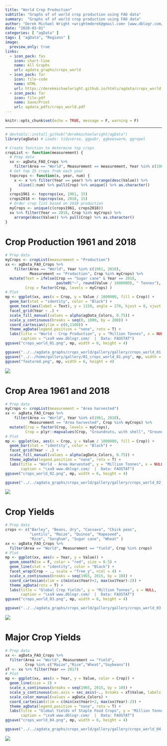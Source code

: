 ```yaml
---
title: "World Crop Production"
subtitle: "Graphs of of world crop production using FAO data"
summary:  "Graphs of of world crop production using FAO data"
author: "Derek Michael Wright <wrightmderek@gmail.com> [www.dblogr.com/](https://dblogr.netlify.com/)"
date: "2020-03-01"
categories: [ "agData" ]
tags: [ "agData", "Regions" ]
image:
  preview_only: true
links:
  - icon_pack: fas
    icon: chart-line
    name: All Graphs
    url: agdata_graphs/crops_world
  - icon_pack: far
    icon: file-code
    name: HTML
    url: https://derekmichaelwright.github.io/htmls/agdata/crops_world.html
  - icon_pack: far
    icon: file-pdf
    name: Save/Print
    url: agdata_pdfs/crops_world.pdf
---
```


```r
knitr::opts_chunk$set(echo = TRUE, message = F, warning = F)
```

---

```r
# devtools::install_github("derekmichaelwright/agData")
library(agData) # Loads: tidyverse, ggpubr, ggbeeswarm, ggrepel
```

```r
# Create function to determine top crops
cropList <- function(measurement) {
  # Prep data
  xx <- agData_FAO_Crops %>% 
    filter(Area == "World", Measurement == measurement, Year %in% c(1961, 2018))
  # Get top 15 crops from each year
  topcrops <- function(x, year, num) {
    x <- x %>% filter(Year == year) %>% arrange(desc(Value)) %>% 
      slice(1:num) %>% pull(Crop) %>% unique() %>% as.character()
  }
  crops1961 <- topcrops(xx, 1961, 15)
  crops2018 <- topcrops(xx, 2018, 15)
  # Order crop list based on 2018 production
  myCrops <- unique(c(crops1961, crops2018))
  xx %>% filter(Year == 2018, Crop %in% myCrops) %>%
    arrange(desc(Value)) %>% pull(Crop) %>% as.character()
}
```

\pagebreak

# Crop Production 1961 and 2018

```r
# Prep data
myCrops <- cropList(measurement = "Production")
xx <- agData_FAO_Crops %>% 
    filter(Area == "World", Year %in% c(1961, 2018),
           Measurement == "Production", Crop %in% myCrops) %>% 
  mutate(Text = ifelse(Crop == "Sugar cane" & Year == 2018, 
                       paste0("~", round(Value / 1000000), " Tonnes"), NA),
         Crop = factor(Crop, levels = myCrops) )
# Plot
mp <- ggplot(xx, aes(x = Crop, y = Value / 1000000, fill = Crop)) + 
  geom_bar(stat = "identity", color = "Black") + 
  geom_text(aes(label = Text), y = 1150, angle = 270, hjust = 0, vjust = 0.5 ) + 
  facet_grid(Year ~ .) + 
  scale_fill_manual(values = alpha(agData_Colors, 0.75)) +
  scale_y_continuous(breaks = seq(0, 1000, by = 200)) +
  coord_cartesian(ylim = c(0,1100)) +
  theme_agData(legend.position = "none", rotx = T) +
  labs(title = "World - Crop Production", y = "Million Tonnes", x = NULL,
       caption = "\xa9 www.dblogr.com/  |  Data: FAOSTAT")
ggsave("crops_world_01.png", mp, width = 6, height = 4)
```

```r
ggsave("../../agdata_graphs/crops_world/gallery/gallery/crops_world_01.png", mp, width = 6, height = 4)
ggsave("../../home/gallery/gallery/01_crops_world_01.png", mp, width = 6, height = 4)
ggsave("featured.png", mp, width = 6, height = 4)
```

![](crops_world_01.png)

\pagebreak

# Crop Area 1961 and 2018

```r
# Prep data
myCrops <- cropList(measurement = "Area harvested")
xx <- agData_FAO_Crops %>% 
    filter(Area == "World", Year %in% c(1961, 2018),
           Measurement == "Area harvested", Crop %in% myCrops) %>% 
  mutate(Crop = factor(Crop, levels = myCrops),
         Crop = plyr::mapvalues(Crop, "Groundnuts, with shell", "Groundnuts"))
# Plot
mp <- ggplot(xx, aes(x = Crop, y = Value / 1000000, fill = Crop)) + 
  geom_bar(stat = "identity", color = "Black") + 
  facet_grid(Year ~ .) + 
  scale_fill_manual(values = alpha(agData_Colors, 0.75)) +
  theme_agData(legend.position = "none", rotx = T) +
  labs(title = "World - Area Harvested", y = "Million Tonnes", x = NULL,
       caption = "\xa9 www.dblogr.com/  |  Data: FAOSTAT")
ggsave("crops_world_02.png", mp, width = 6, height = 4)
```

```r
ggsave("../../agdata_graphs/crops_world/gallery/gallery/crops_world_02.png", width = 6, height = 4)
```

![](crops_world_02.png)

\pagebreak

# Crop Yields

```r
# Prep data
crops <- c("Barley", "Beans, dry", "Cassava", "Chick peas", 
           "Lentils", "Maize", "Quinoa", "Rapeseed", 
           "Rice", "Sorghum", "Sugar cane", "Wheat" )
xx <- agData_FAO_Crops %>% 
  filter(Area == "World", Measurement == "Yield", Crop %in% crops) 
# Plot
mp <- ggplot(xx, aes(x = Year, y = Value)) + 
  geom_smooth(se = F, color = "red", size = 0.5) +
  geom_line(stat = "identity", color = "Black") + 
  facet_wrap(Crop ~ ., scale = "free_y", ncol = 4) + 
  scale_x_continuous(breaks = seq(1965, 2015, by = 10)) +
  coord_cartesian(xlim = c(min(xx$Year)+2, max(xx$Year)-2)) +
  theme_agData(rotx = T) +
  labs(title = "Global Crop Yields", y = "Million Tonnes", x = NULL,
       caption = "\xa9 www.dblogr.com/  |  Data: FAOSTAT")
ggsave("crops_world_03.png", mp, width = 6, height = 4)
```

```r
ggsave("../../agdata_graphs/crops_world/gallery/gallery/crops_world_03.png", mp, width = 6, height = 4)
```

![](crops_world_03.png)

\pagebreak

# Major Crop Yields

```r
# Prep data
xx <- agData_FAO_Crops %>% 
  filter(Area == "World", Measurement == "Yield",
         Crop %in% c("Maize","Rice","Wheat","Soybeans"))
xT <- xx %>% filter(Year == 2017)
# Plot
mp <- ggplot(xx, aes(x = Year, y = Value, color = Crop)) + 
  geom_line(size = 2) + 
  scale_x_continuous(breaks = seq(1965, 2015, by = 10)) +
  scale_y_continuous(sec.axis = sec_axis(~., breaks = xT$Value, labels = xT$Crop)) +
  scale_color_manual(values = agData_Colors) +
  coord_cartesian(xlim = c(min(xx$Year)+2, max(xx$Year)-2)) +
  theme_agData(legend.position = "none", rotx = T) +
  labs(title = "Global Yields of Staple Food Crops", y = "Million Tonnes", x = NULL,
       caption = "\xa9 www.dblogr.com/  |  Data: FAOSTAT")
ggsave("crops_world_04.png", mp, width = 6, height = 4)
```

```r
ggsave("../../agdata_graphs/crops_world/gallery/gallery/crops_world_04.png", mp, width = 6, height = 4)
```

![](crops_world_04.png)
